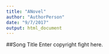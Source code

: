```yaml
---
title: "ANovel"
author: "AuthorPerson"
date: "9/7/2017"
output: html_document
---
```

##Song Title
Enter copyright fight here.